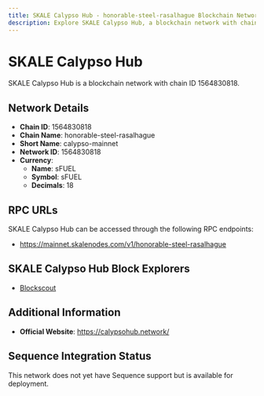 ```yaml
--- 
title: SKALE Calypso Hub - honorable-steel-rasalhague Blockchain Network
description: Explore SKALE Calypso Hub, a blockchain network with chain ID 1564830818. Learn about its native currency, sFUEL, and how to interact with the network.
---
```


# SKALE Calypso Hub

SKALE Calypso Hub is a blockchain network with chain ID 1564830818.

## Network Details

- **Chain ID**: 1564830818
- **Chain Name**: honorable-steel-rasalhague
- **Short Name**: calypso-mainnet
- **Network ID**: 1564830818
- **Currency**: 
  - **Name**: sFUEL
  - **Symbol**: sFUEL
  - **Decimals**: 18

## RPC URLs

SKALE Calypso Hub can be accessed through the following RPC endpoints:

- https://mainnet.skalenodes.com/v1/honorable-steel-rasalhague

## SKALE Calypso Hub Block Explorers

- [Blockscout](https://honorable-steel-rasalhague.explorer.mainnet.skalenodes.com)

## Additional Information

- **Official Website**: https://calypsohub.network/

## Sequence Integration Status

This network does not yet have Sequence support but is available for deployment.
